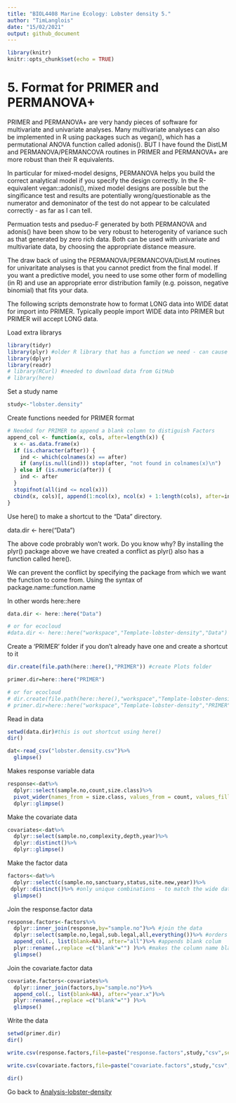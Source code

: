```yaml
---
title: "BIOL4408 Marine Ecology: Lobster density 5."
author: "TimLanglois"
date: "15/02/2021"
output: github_document
---
```


```r

library(knitr)
knitr::opts_chunk$set(echo = TRUE)

```


# 5. Format for PRIMER and PERMANOVA+

PRIMER and PERMANOVA+ are very handy pieces of software for multivariate and univariate analyses.
Many multivariate analyses can also be implemented in R using packages such as vegan(), which has a permutational ANOVA function called adonis().
BUT I have found the DistLM and PERMANOVA/PERMANCOVA routines in PRIMER and PERMANOVA+ are more robust than their R equivalents.

In particular for mixed-model designs, PERMANOVA helps you build the correct analytical model if you specify the design correctly. In the R-equivalent vegan::adonis(), mixed model designs are possible but the singificance test and results are potentially wrong/questionable as the numerator and demoninator of the test do not appear to be calculated correctly - as far as I can tell.

Permuation tests and pseduo-F generated by both PERMANOVA and adonis() have been show to be very robust to heterogenity of variance such as that generated by zero rich data. Both can be used with univariate and multivariate data, by choosing the appropriate distance measure.

The draw back of using the PERMANOVA/PERMANCOVA/DistLM routines for univaritate analyses is that you cannot predict from the final model. If you want a predictive model, you need to use some other form of modelling (in R) and use an appropriate error distribution family (e.g. poisson, negative binomial) that fits your data.

The following scripts demonstrate how to format LONG data into WIDE datat for import into PRIMER. Typically people import WIDE data into PRIMER but PRIMER will accept LONG data.


Load extra librarys
```r
library(tidyr)
library(plyr) #older R library that has a function we need - can cause conflicts with dplyr() and here()
library(dplyr)
library(readr)
# library(RCurl) #needed to download data from GitHub
# library(here)

```


Set a study name
```r
study<-"lobster.density"
```


Create functions needed for PRIMER format
```r
# Needed for PRIMER to append a blank column to distiguish Factors
append_col <- function(x, cols, after=length(x)) {
  x <- as.data.frame(x)
  if (is.character(after)) {
    ind <- which(colnames(x) == after)
    if (any(is.null(ind))) stop(after, "not found in colnames(x)\n")
  } else if (is.numeric(after)) {
    ind <- after
  }
  stopifnot(all(ind <= ncol(x)))
  cbind(x, cols)[, append(1:ncol(x), ncol(x) + 1:length(cols), after=ind)]
}

```


Use here() to make a shortcut to the "Data" directory.

data.dir <- here("Data")

The above code probrably won't work. Do you know why?
By installing the plyr() package above we have created a conflict as plyr() also has a function called here().

We can prevent the conflict by specifying the package from which we want the function to come from.
Using the syntax of package.name::function.name

In other words here::here

```r
data.dir <- here::here("Data")

# or for ecocloud
#data.dir <- here::here("workspace","Template-lobster-density","Data")

```


Create a 'PRIMER' folder if you don't already have one and create a shortcut to it
```r
dir.create(file.path(here::here(),"PRIMER")) #create Plots folder

primer.dir=here::here("PRIMER")

# or for ecocloud
# dir.create(file.path(here::here(),"workspace","Template-lobster-density","PRIMER")) #create PRIMER folder
# primer.dir=here::here("workspace","Template-lobster-density","PRIMER")


```


Read in data
```r
setwd(data.dir)#this is out shortcut using here()
dir()

dat<-read_csv("lobster.density.csv")%>%
  glimpse()

```


Makes response variable data
```r


response<-dat%>%
  dplyr::select(sample.no,count,size.class)%>%
  pivot_wider(names_from = size.class, values_from = count, values_fill = 0)%>% #to make the data wide for PRIMER
  dplyr::glimpse()
```


Make the covariate data
```r
covariates<-dat%>%
  dplyr::select(sample.no,complexity,depth,year)%>%
  dplyr::distinct()%>%
  dplyr::glimpse()

```


Make the factor data
```r
factors<-dat%>%
  dplyr::select(c(sample.no,sanctuary,status,site.new,year))%>%
 dplyr::distinct()%>% #only unique combinations - to match the wide data
  glimpse()
```


Join the response.factor data
```r
response.factors<-factors%>%
  dplyr::inner_join(response,by="sample.no")%>% #join the data
  dplyr::select(sample.no,legal,sub.legal,all,everything())%>% #orders the colums
  append_col(., list(blank=NA), after="all")%>% #appends blank colum
  plyr::rename(.,replace =c("blank"="") )%>% #makes the column name blank
  glimpse()
```


Join the covariate.factor data
```r
covariate.factors<-covariates%>%
  dplyr::inner_join(factors,by="sample.no")%>%
  append_col(., list(blank=NA), after="year.x")%>%
  plyr::rename(.,replace =c("blank"="") )%>%
  glimpse()
```


Write the data
```r
setwd(primer.dir)
dir()

write.csv(response.factors,file=paste("response.factors",study,"csv",sep = "."), row.names=FALSE)

write.csv(covariate.factors,file=paste("covariate.factors",study,"csv",sep = "."), row.names=FALSE)

dir()
```


Go back to [Analysis-lobster-density](https://github.com/UWA-BIOL4408-Marine-Ecology/Analysis-lobster-density/blob/master/README.md)
